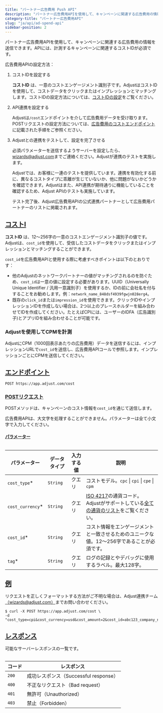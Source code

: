 ```yaml
---
title: "パートナー広告費用 Push API"
description: "パートナー広告費用APIを使用して、キャンペーンに関連する広告費用の情報を送信できます。"
category-title: "パートナー広告費用API"
slug: "ja/api/ad-spend-api"
sidebar-position: 2
---
```


パートナー広告費用APIを使用して、キャンペーンに関連する広告費用の情報を送信できます。APIには、計測するキャンペーンに関連するコストIDが必須です。

広告費用APIの設定方法：

1. コストIDを設定する

   **コストID** は、一意のコストエンゲージメント識別子です。AdjustはコストIDを使用して、コストデータをクリックまたはインプレッションとマッチングします。コストIDの設定方法については、[コストIDの設定](/ja/api/ad-spend-api/cost-id)をご覧ください。

2. API連携を設定する

   Adjustは`/cost`エンドポイントを介して広告費用データを受け取ります。POSTリクエストの設定方法については、[広告費用のコストエンドポイント](/ja/api/ad-spend-api/cost-endpoint)に記載された手順をご参照ください。

3. Adjustとの連携をテストして、設定を完了させる

   必須パラメーターを送信するようサーバーを設定したら、[wizards@adjust.com](mailto:wizards@adjust.com)までご連絡ください。Adjustが連携のテストを実施します。

   Adjustでは、お客様に一連のテストを提供しています。連携を有効化する前に、異なるコストタイプに乖離が生じていないか、他に問題がないかどうかを確認できます。Adjustはまた、API連携が期待通りに機能していることを確認するため、Adjust APIのテストも実施しています。

   テスト完了後、Adjust広告費用APIの公式連携パートナーとして広告費用パートナーのリストに掲載されます。

## [コストI](cost-id)

**コストID** は、12〜256字の一意のコストエンゲージメント識別子の値です。Adjustは、`cost_id`を使用して、受信したコストデータをクリックまたはインプレッションとマッチングすることができます。

`cost_id`を広告費用APIと使用する際に考慮すべきポイントは以下のとおりです：

-  他のAdjustのネットワークパートナーの値がマッチングされるのを防ぐため、`cost_id`は一意の値に設定する必要があります。UUID（Universally Unique Identifier / 汎用一意識別子）を使用するか、IDの前に会社名を付与することをお勧めします。例：`network_name_848dsf4939fgwjn028erg4`。
-  既存の`click_id`または`impression_id`を使用できます。クリックIDやインプレッションIDを作成しない場合は、2つ以上のプレースホルダーを組み合わせてIDを作成してください。たとえばCPIには、ユーザーのIDFA（広告識別子\)とアプリIDを組み合わせることが可能です。

### Adjustを使用してCPMを計測

AdjustにCPM（1000回表示あたりの広告費用）データを送信するには、インプレッションURLで`cost_id`を送信し、広告費用APIコールで参照します。インプレッションごとにCPMを送信してください。

## [エンドポイント](endpoint)

<CodeBlock title="エンドポイント" highlight="/cost">

```http
POST https://app.adjust.com/cost
```

</CodeBlock>

### [POSTリクエスト](post-request)

POSTメソッドは、キャンペーンのコスト情報を`cost_id`を通じて送信します。

<Callout type="important">

広告費用APIは、大文字を処理することができません。パラメーターは全て小文字で入力してください。

</Callout>

#### [パラメーター](parameters)

<Table search>

| パラメーター      | データタイプ | 入力する値 | 説明                                                                                                                                                                               |
| ----------------- | ------------ | ---------- | ---------------------------------------------------------------------------------------------------------------------------------------------------------------------------------- |
| `cost_type`\*     | `String`     | クエリ     | コストモデル。`cpc` \| `cpi` \| `cpe` \| `cpm`                                                                                                                                     |
| `cost_currency`\* | `String`     | クエリ     | [ISO 4217](https://www.iban.com/currency-codes)の通貨コード。Adjustがサポートしている[全ての通貨のリスト](https://help.adjust.com/ja/article/supported-currencies)をご覧ください。 |
| `cost_id`\*       | `String`     | クエリ     | コスト情報をエンゲージメントと一致させるためのユニークな値。12～256字であることが必須です。                                                                                        |
| `tag`\*           | `String`     | クエリ     | ログの記録とやデバッグに使用するラベル。最大128字。                                                                                                                                |

</Table>

## [例](example)

<Callout type="tip">

リクエストを正しくフォーマットする方法がご不明な場合は、Adjust連携チーム[（wizards@adjust.com）](mailto:wizards@adjust.com)までお問い合わせください。

</Callout>
<CodeBlock title="cURL" highlight="cost_type, cost_currency, cost_amount, cost_id, tag">

```console
$ curl -X POST https://app.adjust.com/cost \
-d "cost_type=cpi&cost_currency=usd&cost_amount=2&cost_id=abc123_company_name_test_1&tag=company_name_test"
```

</CodeBlock>

## [レスポンス](responses)

可能なサーバーレスポンスの一覧です。

<Table>

| コード | レスポンス                            |
| ------ | ------------------------------------- |
| `200`  | 成功レスポンス（Successful response） |
| `400`  | 不正なリクエスト（Bad request）       |
| `401`  | 無許可（Unauthorized）                |
| `403`  | 禁止（Forbidden）                     |

</Table>
